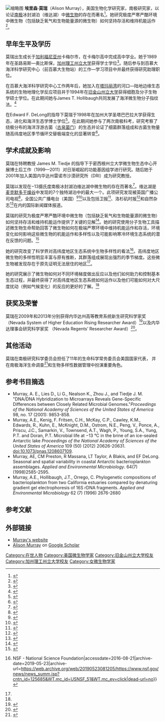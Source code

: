 {{dead end|time=2016-10-27T13:25:20+00:00}}
[[File:Alison_Elizabeth_Murray.jpg|缩略图]]
'''埃里森·莫瑞'''（Alison Murray），美国生物化学研究家，南极研究家，以论证[[南极|南极]]冰封湖泊（维达湖）中[[微生物|微生物]]的存在而著名<ref name=":2">{{Cite journal|title=Microbial life at −13 °C in the brine of an ice-sealed Antarctic lake|url=http://www.pnas.org/content/109/50/20626|last=Murray|first=Alison E.|last2=Kenig|first2=Fabien|date=2012-12-11|journal=Proceedings of the National Academy of Sciences|issue=50|doi=10.1073/pnas.1208607109|volume=109|pages=20626–20631|language=en|issn=0027-8424|pmc=3528574|pmid=23185006|last3=Fritsen|first3=Christian H.|last4=McKay|first4=Christopher P.|last5=Cawley|first5=Kaelin M.|last6=Edwards|first6=Ross|last7=Kuhn|first7=Emanuele|last8=McKnight|first8=Diane M.|last9=Ostrom|first9=Nathaniel E.|access-date=2016-10-27|archive-date=2019-09-05|archive-url=https://web.archive.org/web/20190905201528/https://www.pnas.org/content/109/50/20626|dead-url=no}}</ref>。她研究极度严寒严酷环境中微生物（包括缺乏氧气和生物能量源的微生物）如何坚持存活和维持机能运作<ref>{{Cite web|url=https://www.dri.edu/newsroom/news-releases/4192-ancient-microbes-found-living-beneath-the-icy-surface-of-antarctic-lake|title=Ancient Microbes Found Living Beneath the Icy Surface of Antarctic Lake|access-date=2016-10-27|archive-url=https://web.archive.org/web/20160823022704/https://www.dri.edu/newsroom/news-releases/4192-ancient-microbes-found-living-beneath-the-icy-surface-of-antarctic-lake|archive-date=2016-08-23|dead-url=yes}}</ref>。

== 早年生平及学历 ==
莫瑞出生成长于[[加利福尼亚州|加利福尼亚州]]卡梅尔市，在卡梅尔高中完成高中学业。她于1989年在圣路易斯—奥比斯保，[[加州理工州立大學|加州理工州立大学]]获得学士学位<ref name=":1">{{Cite web|url=https://www.unr.edu/molecular-biosciences/faculty/alison-murray|title=Alison Murray|accessdate=2016-08-21|archive-url=https://web.archive.org/web/20160823003518/https://www.unr.edu/molecular-biosciences/faculty/alison-murray|archive-date=2016-08-23|dead-url=yes}}</ref>。随后参与到百慕大海洋科学研究中心（前百慕大生物站）的工作—学习项目中并最终获得研究助理职位。

在百慕大海洋科学研究中心工作两年后，她加入在[[塔玛丽湾|塔玛丽湾]]的河口—陆地边缘生态系统的生物地理化学反应项目并于1994年在[[旧金山州立大学|旧金山州立大学]]获得细胞及分子生物学硕士学位。在此期间她与James T. Hollibaugh共同发展了海洋微生物分子指纹法。<ref name=":1">{{Cite web|url=https://www.unr.edu/molecular-biosciences/faculty/alison-murray|title=Alison Murray|accessdate=2016-08-21|archive-url=https://web.archive.org/web/20160823003518/https://www.unr.edu/molecular-biosciences/faculty/alison-murray|archive-date=2016-08-23|dead-url=yes}}</ref>

在Edward F. DeLong的指导下莫瑞于1998年在加州大学圣塔巴巴拉大学获得生态，进化和海洋生态学博士学位<ref name=":1">{{Cite web|url=https://www.unr.edu/molecular-biosciences/faculty/alison-murray|title=Alison Murray|accessdate=2016-08-21|archive-url=https://web.archive.org/web/20160823003518/https://www.unr.edu/molecular-biosciences/faculty/alison-murray|archive-date=2016-08-23|dead-url=yes}}</ref>。在此期间她参与了两次南极科考，研究考察了绕极分布的海洋浮游古菌（[[泉古菌門|古泉菌门]]）的生态并论证了细菌群落组成和古菌生物量随高纬度地区季节循环交替极端变化的显著转变<ref>{{Cite journal|title=Seasonal and Spatial Variability of Bacterial and Archaeal Assemblages in the Coastal Waters near Anvers Island, Antarctica|url=http://aem.asm.org/content/64/7/2585|last=Murray|first=A. E.|last2=Preston|first2=C. M.|date=1998-07-01|journal=Applied and Environmental Microbiology|issue=7|volume=64|pages=2585–2595|language=en|issn=0099-2240|pmc=106430|pmid=9647834|last3=Massana|first3=R.|last4=Taylor|first4=L. T.|last5=Blakis|first5=A.|last6=Wu|first6=K.|last7=DeLong|first7=E. F.|access-date=2016-10-27|archive-date=2020-11-26|archive-url=https://web.archive.org/web/20201126174815/https://aem.asm.org/content/64/7/2585|dead-url=no}}</ref>。

== 学术成就及影响 ==
莫瑞在特聘教授 James M. Tiedje 的指导下于密西根州立大学微生物生态中心开展博士后工作（1999—2011）对日渐崛起的功能基因组学进行研究。随后她于2001年加入美国内华达州雷诺市沙漠研究所（DRI）成为研究教授。

莫瑞以发现在−13摄氏度南极冰封湖泊维达湖中微生物的存在而著名<ref name=":2">{{Cite journal|title=Microbial life at −13 °C in the brine of an ice-sealed Antarctic lake|url=http://www.pnas.org/content/109/50/20626|last=Murray|first=Alison E.|last2=Kenig|first2=Fabien|date=2012-12-11|journal=Proceedings of the National Academy of Sciences|issue=50|doi=10.1073/pnas.1208607109|volume=109|pages=20626–20631|language=en|issn=0027-8424|pmc=3528574|pmid=23185006|last3=Fritsen|first3=Christian H.|last4=McKay|first4=Christopher P.|last5=Cawley|first5=Kaelin M.|last6=Edwards|first6=Ross|last7=Kuhn|first7=Emanuele|last8=McKnight|first8=Diane M.|last9=Ostrom|first9=Nathaniel E.}}</ref>。维达湖是[[麦克默多干燥谷|麦克默多干燥谷]]中发现的7个独特湖泊中的最大一个。此项研究发现被英国广播公司电视<ref>{{Citation|title=BBC World News America : KQED : November 28, 2012 4:00pm-4:30pm PST : Free Streaming|url=https://archive.org/details/KQED_20121129_000000_BBC_World_News_America#start/960/end/1020|access-date=2016-08-21}}</ref>，全国公共广播电台（美国）<ref>{{Cite web|url=http://www.npr.org/2012/12/07/166736408/-for-scifri-unlocking-a-lakes-bacterial-secrets-beneath-20-meters-of-ice|title=Unlocking A Frozen Lake's Bacterial Secrets|accessdate=2016-08-21|archive-date=2019-05-19|archive-url=https://web.archive.org/web/20190519232806/https://www.npr.org/2012/12/07/166736408/-for-scifri-unlocking-a-lakes-bacterial-secrets-beneath-20-meters-of-ice|dead-url=no}}</ref><ref>{{Cite web|url=http://archive2.capradio.org/news/insight/2012/12/03/insight-dr-peter-mansoor--antarctic-bacteria--me-and-him-are-killing-english|title=Insight: Marathon Follow-Up / Dr. Peter Mansoor / Antarctic Bacteria / Me and Him Are Killing English - capradio.org|accessdate=2016-08-21|archive-date=2019-05-20|archive-url=https://web.archive.org/web/20190520015643/http://archive2.capradio.org/news/insight/2012/12/03/insight-dr-peter-mansoor--antarctic-bacteria--me-and-him-are-killing-english|dead-url=no}}</ref>以及包括卫报<ref>{{Cite news|url=https://www.theguardian.com/world/2012/nov/26/antarctic-lake-vida-find-life|title=Antarctic lake find pushes known boundaries of what life can endure|last=Sample|first=Ian|date=2012-11-26|last2=correspondent|first2=science|newspaper=The Guardian|accessdate=2016-08-21|language=en-GB|issn=0261-3077|archive-date=2020-11-12|archive-url=https://web.archive.org/web/20201112014215/http://www.theguardian.com/world/2012/nov/26/antarctic-lake-vida-find-life|dead-url=no}}</ref>、洛杉矶时报<ref>{{Cite news|url=http://articles.latimes.com/2012/nov/27/science/la-sci-sn-beneath-50foot-ice-layer-an-antarctic-lake-full-of-life-20121127|title=Beneath 50-foot ice layer, an Antarctic lake full of life|last=Bardin|first=Jon|date=2012-11-27|newspaper=Los Angeles Times|accessdate=2016-08-21|language=en-US|issn=0458-3035|archive-date=2017-03-05|archive-url=https://web.archive.org/web/20170305074032/http://articles.latimes.com/2012/nov/27/science/la-sci-sn-beneath-50foot-ice-layer-an-antarctic-lake-full-of-life-20121127|dead-url=no}}</ref>和自然杂志<ref>{{Cite journal|title=Life abounds in Antarctic lake sealed under ice|url=http://www.nature.com/news/life-abounds-in-antarctic-lake-sealed-under-ice-1.11884|last=Schiermeier|first=Quirin|journal=Nature|doi=10.1038/nature.2012.11884|access-date=2016-10-27|archive-date=2020-11-11|archive-url=https://web.archive.org/web/20201111192254/http://www.nature.com/news/life-abounds-in-antarctic-lake-sealed-under-ice-1.11884|dead-url=no}}</ref>在内的国际新闻媒体报道。

莫瑞的研究为极度严寒严酷环境中微生物（包括缺乏氧气和生物能量源的微生物）如何坚持存活和维持机能运作提供了关键的见解<ref name=":0">{{Cite web|url=http://antarcticsun.usap.gov/science/contentHandler.cfm?id=1403|title=The Antarctic Sun: News about Antarctica - Winter Microbes (page 1)|accessdate=2016-08-21|archive-date=2019-05-20|archive-url=https://web.archive.org/web/20190520155403/https://antarcticsun.usap.gov/science/contentHandler.cfm?id=1403|dead-url=no}}</ref>。她的研究使用分子生物工具描述微生物生命帮助回答了微生物如何在极端严寒环境中维持机能运作和存活，环境变化如何影响这些微生物的机能运作和多样性以及可能影响寒冷环境生态系统的潜在反馈的问题。<ref>{{Cite web|url=http://antarcticsun.usap.gov/printArticle.cfm?id=1426|title=The Antarctic Sun: News about Antarctica - Iceberg as Carbon Dioxide Sinks (print version)|accessdate=2016-08-21|archive-date=2019-05-24|archive-url=https://web.archive.org/web/20190524124050/https://antarcticsun.usap.gov/printArticle.cfm?id=1426|dead-url=no}}</ref>

她的研究改变了科学界对高纬度地区生态系统中生物多样性的看法<ref>{{Cite web|url=http://www.nsf.gov/news/news_summ.jsp?cntn_id=125685&WT.mc_id=USNSF_51&WT.mc_ev=click|title=Freshwater Flows Into the Arctic and Southern Oceans Appear to Determine the Composition of Microbial Populations {{!}} NSF - National Science Foundation|accessdate=2016-08-21|archive-date=2019-05-23|archive-url=https://web.archive.org/web/20190523081205/https://www.nsf.gov/news/news_summ.jsp?cntn_id=125685&WT.mc_id=USNSF_51&WT.mc_ev=click|dead-url=no}}</ref>。高纬度地区微生物的多样性明显丰富与原有推断，其群落组成展现出强烈的季节梯度。这些微生物被发现存在于原先证明无法居住的地区<ref name=":2" />。

她的研究展示了微生物如何对不同环境梯度做出反应以及他们如何助力和控制基本生态过程，并最终获得了对高纬度地区生态系统如何运作以及他们可能如何对大尺度扰动（例如气候变化）的反应的更好的了解。<ref name=":0" />

== 获奖及荣誉 ==
莫瑞在2009年和2013年分别获得内华达州高等教育系统新生研究科学家奖（Nevada System of Higher Education Rising Researcher Award）<ref>{{Cite web|url=http://www.dri.edu/index.php?option=com_content&view=category&id=70&Itemid=99|title=DRI Desert Research Institute - DRI Desert Research Institute|accessdate=2016-08-21|archive-date=2019-05-20|archive-url=https://web.archive.org/web/20190520042816/http://www.dri.edu/index.php?option=com_content&view=category&id=70&Itemid=99|dead-url=no}}</ref>以及内华达理事会研究科学家奖 （Nevada Regents’ Researcher Award）<ref>{{Cite web|url=http://www.reviewjournal.com/business/business-press/move-march-17|title=On the Move, March 17|accessdate=2016-08-21|date=2014-03-17|last=PRESS|first=LAS VEGAS BUSINESS|archive-date=2016-10-27|archive-url=https://web.archive.org/web/20161027194703/http://www.reviewjournal.com/business/business-press/move-march-17|dead-url=no}}</ref>。

== 其他活动 ==
莫瑞在南极研究科学委员会担任了11年的生命科学常务委员会美国国家代表， 并在南极海洋生命调查<ref>{{Cite web|url=https://www.dri.edu/directory/4776-alison-murray|title=Alison Murray|accessdate=2016-08-21|archive-url=https://web.archive.org/web/20160730115831/http://www.dri.edu/directory/4776-alison-murray|archive-date=2016-07-30|dead-url=yes}}</ref>和生物多样性数据管理中扮演重要角色。

== 参考书目摘选 ==
* Murray, A. E., Lies D., Li G., Nealson K., Zhou J., and Tiedje J. M. "DNA/DNA Hybridization to Microarrays Reveals Gene-Specific Differences between Closely Related Microbial Genomes."''Proceedings of the National Academy of Sciences of the United States of America'' 98, no. 17 (2001): 9853-858.
* Murray, A.E., Kenig, F. Fritsen, C.H., McKay, C.P., Cawley, K.M., Edwards, R., Kuhn, E., McKnight, D.M., Ostrom, N.E., Peng, V., Ponce, A., Priscu, J.C., Samarkin, V., Townsend, A.T., Wagh, P., Young, S.A., Yung, P.T. and Doran, P.T. Microbial life at −13 °C in the brine of an ice-sealed Antarctic lake ''Proceedings of the National Academy of Sciences of the United States of America'' 109 (50) (2012) 20626-20631. doi:10.1073/pnas.1208607109.
* Murray, AE, CM Preston, R Massana, LT Taylor, A Blakis, and EF DeLong. Seasonal and spatial variability in coastal Antarctic bacterioplankton assemblages. ''Applied and Environmental Microbiology''. 64(7) (1998)2585-2595.
* Murray, A.E., Hollibaugh, J.T., Orrego, C. Phylogenetic compositions of bacterioplankton from two California estuaries compared by denaturing gradient gel electrophoresis of 16S rDNA fragments. ''Applied and Environmental Microbiology'' 62 (7) (1996) 2676-2680 

== 参考文献 ==
{{Reflist}}

== 外部链接 ==
* [https://www.dri.edu/alison-murray-research Murray's website] {{Wayback|url=https://www.dri.edu/alison-murray-research |date=20201124092800 }}
* [https://scholar.google.com/citations?hl=en&imq=Alison+E+Murray&imstart=20&btnA=1&user=5be77OQAAAAJ Alison Murray] {{Wayback|url=https://scholar.google.com/citations?hl=en&imq=Alison+E+Murray&imstart=20&btnA=1&user=5be77OQAAAAJ |date=20190517184527 }} on [[Google学术搜索|Google Scholar]]

{{Authority control}}

{{DEFAULTSORT:Murray, Alison}}
[[Category:在世人物|Category:在世人物]]
[[Category:美国微生物学家|Category:美国微生物学家]]
[[Category:旧金山州立大学校友|Category:旧金山州立大学校友]]
[[Category:加州理工州立大学校友|Category:加州理工州立大学校友]]
[[Category:女微生物学家|Category:女微生物学家]]